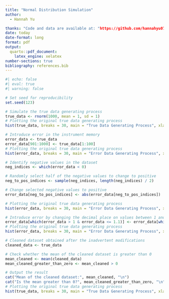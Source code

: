 ```yaml
---
title: "Normal Distribution Simulation"
author: 
  - Hannah Yu

thanks: "Code and data are available at: "https://github.com/hannahyu07/Normal-Distribution-Simulation"
date: today
date-format: long
format: pdf
output:
  quarto::pdf_document:
    latex_engine: xelatex
number-sections: true
bibliography: references.bib
---
```


```r
#| echo: false
#| eval: true
#| warning: false

# Set seed for reproducibility
set.seed(123)

# Simulate the true data generating process
true_data <- rnorm(1000, mean = 1, sd = 1)
# Plotting the original true data generating process
hist(true_data, breaks = 30, main = "True Data Generating Process", xlab = "Value", ylab = "Frequency")


```

```r
# Introduce error in the instrument memory
error_data <- true_data
error_data[901:1000] <- true_data[1:100]
# Plotting the original true data generating process
hist(error_data, breaks = 30, main = "Error Data Generating Process", xlab = "Value", ylab = "Frequency")
```

```r
# Identify negative values in the dataset
neg_indices <- which(error_data < 0)

# Randomly select half of the negative values to change to positive
neg_to_pos_indices <- sample(neg_indices, length(neg_indices) / 2)

# Change selected negative values to positive
error_data[neg_to_pos_indices] <- abs(error_data[neg_to_pos_indices])

# Plotting the original true data generating process
hist(error_data, breaks = 30, main = "Error Data Generating Process", xlab = "Value", ylab = "Frequency")
```

```r
# Introduce error by changing the decimal place on values between 1 and 1.1
error_data[which(error_data > 1 & error_data <= 1.1)] <- error_data[which(error_data >= 1 & error_data <= 1.1)] / 10
# Plotting the original true data generating process
hist(error_data, breaks = 30, main = "Error Data Generating Process", xlab = "Value", ylab = "Frequency")
```

```r
# Cleaned dataset obtained after the inadvertent modifications
cleaned_data <- true_data

# Check whether the mean of the cleaned dataset is greater than 0
mean_cleaned <- mean(cleaned_data)
mean_cleaned_greater_than_zero <- mean_cleaned > 0

# Output the result
cat("Mean of the cleaned dataset:", mean_cleaned, "\n")
cat("Is the mean greater than 0?", mean_cleaned_greater_than_zero, "\n")
# Plotting the original true data generating process
hist(true_data, breaks = 30, main = "True Data Generating Process", xlab = "Value", ylab = "Frequency")

```

